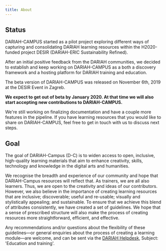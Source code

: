 ```yaml
---
title: About
---
```


## Status

DARIAH-CAMPUS started as a pilot project exploring different ways of capturing
and consolidating DARIAH learning resources within the H2020-funded project
DESIR (DARIAH-ERIC Sustainability Refined).

After an initial positive feedback from the DARIAH communities, we decided to
establish and keep working on DARIAH-CAMPUS as a both a discovery framework and
a hosting platform for DARIAH training and education.

The beta version of DARIAH-CAMPUS was released on November 6th, 2019 at the
DESIR Event in Zagreb.

**We expect to get out of beta by January 2020. At that time we will also start
accepting new contributions to DARIAH-CAMPUS.**

We're still working on finalizing documentation and have a couple more features
in the pipeline. If you have learning resources that you would like to share on
DARIAH-CAMPUS, feel free to get in touch with us to discuss next steps.

## Goal

The goal of DARIAH-Campus (D-C) is to widen access to open, inclusive,
high-quality learning materials that aim to enhance creativity, skills,
technology and knowledge in the digital arts and humanities.

We recognise the breadth and experience of our community and hope that
DARIAH-Campus resources will reflect that. As trainers, we are all also
learners. Thus, we are open to the creativity and ideas of our contributors.
However, we also believe in the importance of creating learning resources that
are inclusive; discoverable; useful and re-usable; visually and stylistically
appealing; and sustainable. To ensure that we achieve this blend of attributes
consistently, we have created a set of guidelines. We hope that a sense of
prescribed structure will also make the process of creating resources more
straightforward, efficient, and effective.

<Panel>

Any recommendations and/or questions about the flexibility of these
guidelines—or general enquiries about the process of creating a learning
module—are welcome, and can be sent via the
[DARIAH Helpdesk](https://www.dariah.eu/helpdesk/), Subject: 'Education and
training'.

</Panel>
